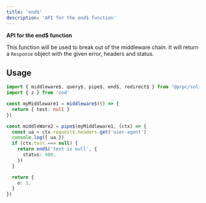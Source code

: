 ```yaml
---
title: 'end$'
description: 'API for the end$ function'
---
```


**API for the end$ function**

This function will be used to break out of the middleware chain. It will return a `Response` object with the given error, headers and status.

## Usage

```ts
import { middleware$, query$, pipe$, end$, redirect$ } from '@prpc/solid'
import { z } from 'zod'

const myMiddleware1 = middleware$(() => {
  return { test: null }
})

const middleWare2 = pipe$(myMiddleware1, (ctx) => {
  const ua = ctx.request$.headers.get('user-agent')
  console.log({ ua })
  if (ctx.test === null) {
    return end$('test is null', {
      status: 400,
    })
  }

  return {
    o: 1,
  }
})
```
